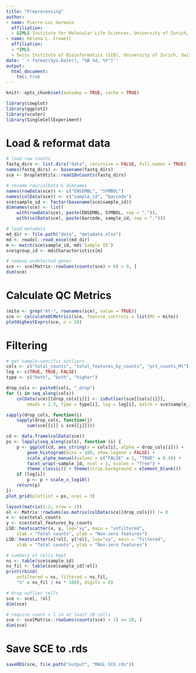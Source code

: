 ```yaml
---
title: "Preprocessing"
author: 
- name: Pierre-Luc Germain
  affiliation:
  - &IMLS Institute for Molecular Life Sciences, University of Zurich, Switzerland
- name: Helena L. Crowell
  affiliation: 
  - *IMLS
  - Swiss Institute of Bioinformatics (SIB), University of Zurich, Switzerland
date: '`r format(Sys.Date(), "%B %d, %Y")`'
output:
  html_document:
    toc: true
---
```


```r
knitr::opts_chunk$set(autodep = TRUE, cache = TRUE)
```

```r
library(cowplot)
library(ggplot2)
library(scater)
library(SingleCellExperiment)
```

# Load & reformat data
```r
# load raw counts
fastq_dirs <- list.dirs("data", recursive = FALSE, full.names = TRUE)
names(fastq_dirs) <- basename(fastq_dirs)
sce <- DropletUtils::read10xCounts(fastq_dirs)

# rename row/colData & dimnames
names(rowData(sce)) <- c("ENSEMBL", "SYMBOL")
names(colData(sce)) <- c("sample_id", "barcode")
sce$sample_id <- factor(basename(sce$sample_id))
dimnames(sce) <- list(
    with(rowData(sce), paste(ENSEMBL, SYMBOL, sep = ".")),
    with(colData(sce), paste(barcode, sample_id, sep = ".")))

# load metadata
md_dir <- file.path("data", "metadata.xlsx")
md <- readxl::read_excel(md_dir)
m <- match(sce$sample_id, md$`Sample ID`)
sce$group_id <- md$Characteristics[m]

# remove undetected genes
sce <- sce[Matrix::rowSums(counts(sce) > 0) > 0, ]
dim(sce)
```

# Calculate QC Metrics
```r
(mito <- grep("mt-", rownames(sce), value = TRUE))
sce <- calculateQCMetrics(sce, feature_controls = list(Mt = mito))
plotHighestExprs(sce, n = 20)
```

# Filtering
```r
# get sample-specific outliers
cols <- c("total_counts", "total_features_by_counts", "pct_counts_Mt")
log <- c(TRUE, TRUE, FALSE)
type <- c("both", "both", "higher")

drop_cols <- paste0(cols, "_drop")
for (i in seq_along(cols))
    colData(sce)[[drop_cols[i]]] <- isOutlier(sce[[cols[i]]], 
        nmads = 2.5, type = type[i], log = log[i], batch = sce$sample_id)

sapply(drop_cols, function(i) 
    sapply(drop_cols, function(j)
        sum(sce[[i]] & sce[[j]])))

cd <- data.frame(colData(sce))
ps <- lapply(seq_along(cols), function (i) {
    p <- ggplot(cd, aes_string(x = cols[i], alpha = drop_cols[i])) +
        geom_histogram(bins = 100, show.legend = FALSE) +
        scale_alpha_manual(values = c("FALSE" = 1, "TRUE" = 0.4)) +
        facet_wrap(~sample_id, ncol = 1, scales = "free") + 
        theme_classic() + theme(strip.background = element_blank())
    if (log[i]) 
        p <- p + scale_x_log10()
    return(p)
})
plot_grid(plotlist = ps, ncol = 3)
```

```r
layout(matrix(1:2, nrow = 1))
ol <- Matrix::rowSums(as.matrix(colData(sce)[drop_cols])) != 0
x <- sce$total_counts
y <- sce$total_features_by_counts
LSD::heatscatter(x, y, log="xy", main = "unfiltered", 
    xlab = "Total counts", ylab = "Non-zero features")
LSD::heatscatter(x[!ol], y[!ol], log="xy", main = "filtered", 
    xlab = "Total counts", ylab = "Non-zero features")

# summary of cells kept
ns <- table(sce$sample_id)
ns_fil <- table(sce$sample_id[!ol])
print(rbind(
    unfiltered = ns, filtered = ns_fil, 
    "%" = ns_fil / ns * 100), digits = 0)

# drop outlier cells
sce <- sce[, !ol]
dim(sce)

# require count > 1 in at least 20 cells
sce <- sce[Matrix::rowSums(counts(sce) > 1) >= 20, ]
dim(sce)
```

# Save SCE to .rds
```r
saveRDS(sce, file.path("output", "MAGL-SCE.rds"))
```

